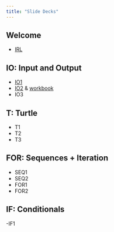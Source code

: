 ```yaml
---
title: "Slide Decks"
---
```

## Welcome
- [IRL](IRL.pdf)

## IO: Input and Output
- [IO1](IO1.pdf)
- [IO2](IO2.pdf) & [workbook](2_variables.html)
- IO3

## T: Turtle
- T1
- T2
- T3

## FOR: Sequences + Iteration
- SEQ1
- SEQ2
- FOR1
- FOR2

## IF: Conditionals
-IF1

